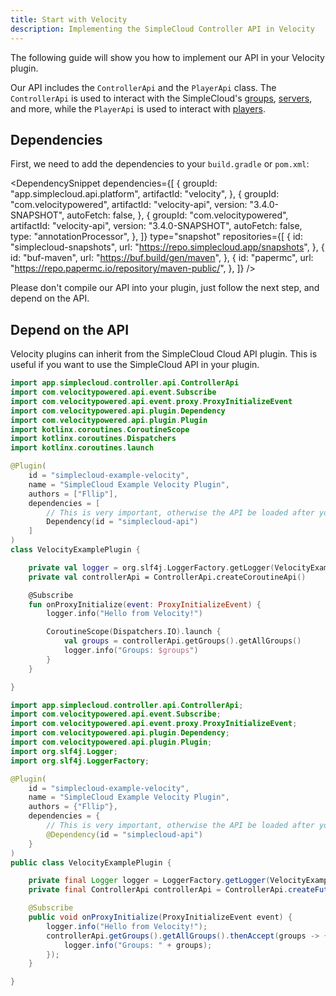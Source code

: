 ```yaml
---
title: Start with Velocity
description: Implementing the SimpleCloud Controller API in Velocity
---
```


The following guide will show you how to implement our API in your Velocity plugin.

Our API includes the `ControllerApi` and the `PlayerApi` class. The `ControllerApi` is used to interact with the SimpleCloud's [groups](/docs/manual/setup/groups), [servers](/docs/manual/setup/servers), and more, while the `PlayerApi` is used to interact with [players](/docs/manual/droplets/player).

## Dependencies

First, we need to add the dependencies to your `build.gradle` or `pom.xml`:

<DependencySnippet
  dependencies={[
    {
      groupId: "app.simplecloud.api.platform",
      artifactId: "velocity",
    },
    {
      groupId: "com.velocitypowered",
      artifactId: "velocity-api",
      version: "3.4.0-SNAPSHOT",
      autoFetch: false,
    },
    {
      groupId: "com.velocitypowered",
      artifactId: "velocity-api",
      version: "3.4.0-SNAPSHOT",
      autoFetch: false,
      type: "annotationProcessor",
    },
  ]}
  type="snapshot"
  repositories={[
    {
      id: "simplecloud-snapshots",
      url: "https://repo.simplecloud.app/snapshots",
    },
    {
      id: "buf-maven",
      url: "https://buf.build/gen/maven",
    },
    {
      id: "papermc",
      url: "https://repo.papermc.io/repository/maven-public/",
    },
  ]}
/>

<Callout type="warn">
  Please don't compile our API into your plugin, just follow the next step, and
  depend on the API.
</Callout>

## Depend on the API

Velocity plugins can inherit from the SimpleCloud Cloud API plugin. This is useful if you want to use the SimpleCloud API in your plugin.

```kotlin tab="Kotlin"
import app.simplecloud.controller.api.ControllerApi
import com.velocitypowered.api.event.Subscribe
import com.velocitypowered.api.event.proxy.ProxyInitializeEvent
import com.velocitypowered.api.plugin.Dependency
import com.velocitypowered.api.plugin.Plugin
import kotlinx.coroutines.CoroutineScope
import kotlinx.coroutines.Dispatchers
import kotlinx.coroutines.launch

@Plugin(
    id = "simplecloud-example-velocity",
    name = "SimpleCloud Example Velocity Plugin",
    authors = ["Fllip"],
    dependencies = [
        // This is very important, otherwise the API be loaded after your plugin
        Dependency(id = "simplecloud-api")
    ]
)
class VelocityExamplePlugin {

    private val logger = org.slf4j.LoggerFactory.getLogger(VelocityExamplePlugin::class.java)
    private val controllerApi = ControllerApi.createCoroutineApi()

    @Subscribe
    fun onProxyInitialize(event: ProxyInitializeEvent) {
        logger.info("Hello from Velocity!")

        CoroutineScope(Dispatchers.IO).launch {
            val groups = controllerApi.getGroups().getAllGroups()
            logger.info("Groups: $groups")
        }
    }

}
```

```java tab="Java"
import app.simplecloud.controller.api.ControllerApi;
import com.velocitypowered.api.event.Subscribe;
import com.velocitypowered.api.event.proxy.ProxyInitializeEvent;
import com.velocitypowered.api.plugin.Dependency;
import com.velocitypowered.api.plugin.Plugin;
import org.slf4j.Logger;
import org.slf4j.LoggerFactory;

@Plugin(
    id = "simplecloud-example-velocity",
    name = "SimpleCloud Example Velocity Plugin",
    authors = {"Fllip"},
    dependencies = {
        // This is very important, otherwise the API be loaded after your plugin
        @Dependency(id = "simplecloud-api")
    }
)
public class VelocityExamplePlugin {

    private final Logger logger = LoggerFactory.getLogger(VelocityExamplePlugin.class);
    private final ControllerApi controllerApi = ControllerApi.createFutureApi();

    @Subscribe
    public void onProxyInitialize(ProxyInitializeEvent event) {
        logger.info("Hello from Velocity!");
        controllerApi.getGroups().getAllGroups().thenAccept(groups -> {
            logger.info("Groups: " + groups);
        });
    }

}
```
